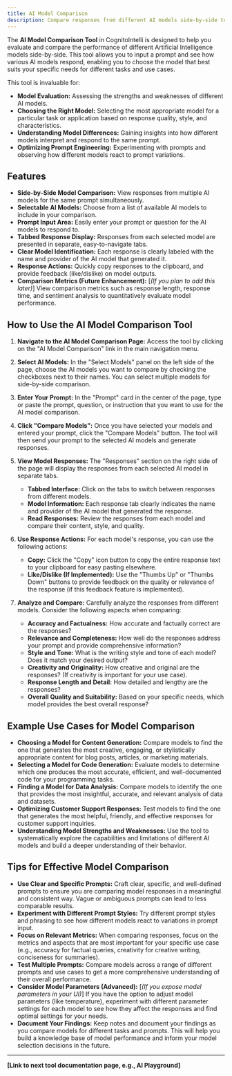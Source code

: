 ```yaml
---
title: AI Model Comparison
description: Compare responses from different AI models side-by-side to choose the best one for your needs.
---
```


The **AI Model Comparison Tool** in CognitoIntelli is designed to help you evaluate and compare the performance of different Artificial Intelligence models side-by-side. This tool allows you to input a prompt and see how various AI models respond, enabling you to choose the model that best suits your specific needs for different tasks and use cases.

This tool is invaluable for:

- **Model Evaluation:**  Assessing the strengths and weaknesses of different AI models.
- **Choosing the Right Model:** Selecting the most appropriate model for a particular task or application based on response quality, style, and characteristics.
- **Understanding Model Differences:**  Gaining insights into how different models interpret and respond to the same prompt.
- **Optimizing Prompt Engineering:**  Experimenting with prompts and observing how different models react to prompt variations.

## Features

- **Side-by-Side Model Comparison:**  View responses from multiple AI models for the same prompt simultaneously.
- **Selectable AI Models:** Choose from a list of available AI models to include in your comparison.
- **Prompt Input Area:**  Easily enter your prompt or question for the AI models to respond to.
- **Tabbed Response Display:**  Responses from each selected model are presented in separate, easy-to-navigate tabs.
- **Clear Model Identification:** Each response is clearly labeled with the name and provider of the AI model that generated it.
- **Response Actions:**  Quickly copy responses to the clipboard, and provide feedback (like/dislike) on model outputs.
- **Comparison Metrics (Future Enhancement):** [*(If you plan to add this later)*]  View comparison metrics such as response length, response time, and sentiment analysis to quantitatively evaluate model performance.

## How to Use the AI Model Comparison Tool

1.  **Navigate to the AI Model Comparison Page:**  Access the tool by clicking on the "AI Model Comparison" link in the main navigation menu.

2.  **Select AI Models:** In the "Select Models" panel on the left side of the page, choose the AI models you want to compare by checking the checkboxes next to their names. You can select multiple models for side-by-side comparison.

3.  **Enter Your Prompt:** In the "Prompt" card in the center of the page, type or paste the prompt, question, or instruction that you want to use for the AI model comparison.

4.  **Click "Compare Models":** Once you have selected your models and entered your prompt, click the "Compare Models" button. The tool will then send your prompt to the selected AI models and generate responses.

5.  **View Model Responses:**  The "Responses" section on the right side of the page will display the responses from each selected AI model in separate tabs.
    - **Tabbed Interface:**  Click on the tabs to switch between responses from different models.
    - **Model Information:** Each response tab clearly indicates the name and provider of the AI model that generated the response.
    - **Read Responses:** Review the responses from each model and compare their content, style, and quality.

6.  **Use Response Actions:** For each model's response, you can use the following actions:
    - **Copy:** Click the "Copy" icon button to copy the entire response text to your clipboard for easy pasting elsewhere.
    - **Like/Dislike (If Implemented):**  Use the "Thumbs Up" or "Thumbs Down" buttons to provide feedback on the quality or relevance of the response (if this feedback feature is implemented).

7.  **Analyze and Compare:**  Carefully analyze the responses from different models. Consider the following aspects when comparing:
    - **Accuracy and Factualness:**  How accurate and factually correct are the responses?
    - **Relevance and Completeness:**  How well do the responses address your prompt and provide comprehensive information?
    - **Style and Tone:**  What is the writing style and tone of each model? Does it match your desired output?
    - **Creativity and Originality:**  How creative and original are the responses? (If creativity is important for your use case).
    - **Response Length and Detail:**  How detailed and lengthy are the responses?
    - **Overall Quality and Suitability:**  Based on your specific needs, which model provides the best overall response?

## Example Use Cases for Model Comparison

- **Choosing a Model for Content Generation:** Compare models to find the one that generates the most creative, engaging, or stylistically appropriate content for blog posts, articles, or marketing materials.
- **Selecting a Model for Code Generation:** Evaluate models to determine which one produces the most accurate, efficient, and well-documented code for your programming tasks.
- **Finding a Model for Data Analysis:** Compare models to identify the one that provides the most insightful, accurate, and relevant analysis of data and datasets.
- **Optimizing Customer Support Responses:** Test models to find the one that generates the most helpful, friendly, and effective responses for customer support inquiries.
- **Understanding Model Strengths and Weaknesses:**  Use the tool to systematically explore the capabilities and limitations of different AI models and build a deeper understanding of their behavior.

## Tips for Effective Model Comparison

- **Use Clear and Specific Prompts:**  Craft clear, specific, and well-defined prompts to ensure you are comparing model responses in a meaningful and consistent way. Vague or ambiguous prompts can lead to less comparable results.
- **Experiment with Different Prompt Styles:**  Try different prompt styles and phrasing to see how different models react to variations in prompt input.
- **Focus on Relevant Metrics:**  When comparing responses, focus on the metrics and aspects that are most important for your specific use case (e.g., accuracy for factual queries, creativity for creative writing, conciseness for summaries).
- **Test Multiple Prompts:**  Compare models across a range of different prompts and use cases to get a more comprehensive understanding of their overall performance.
- **Consider Model Parameters (Advanced):** [*(If you expose model parameters in your UI)*] If you have the option to adjust model parameters (like temperature), experiment with different parameter settings for each model to see how they affect the responses and find optimal settings for your needs.
- **Document Your Findings:** Keep notes and document your findings as you compare models for different tasks and prompts. This will help you build a knowledge base of model performance and inform your model selection decisions in the future.

---

**[Link to next tool documentation page, e.g., AI Playground]**